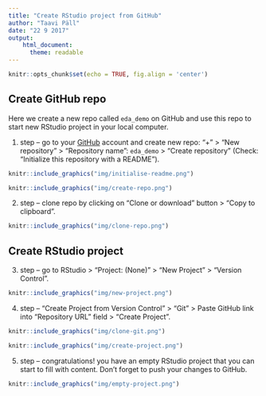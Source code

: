 ```yaml
---
title: "Create RStudio project from GitHub"
author: "Taavi Päll"
date: "22 9 2017"
output: 
    html_document:
      theme: readable
---
```


```r
knitr::opts_chunk$set(echo = TRUE, fig.align = 'center')
```

## Create GitHub repo

Here we create a new repo called `eda_demo` on GitHub and use this repo to start new RStudio project in your local computer.

1. step -- go to your [GitHub](https://github.com) account and create new repo: "+" > "New repository" > "Repository name": `eda_demo` > "Create repository" (Check: "Initialize this repository with a README").

```r
knitr::include_graphics("img/initialise-readme.png")
```


```r
knitr::include_graphics("img/create-repo.png")
```

2. step -- clone repo by clicking on "Clone or download" button > "Copy to clipboard".

```r
knitr::include_graphics("img/clone-repo.png")
```

## Create RStudio project

3. step -- go to RStudio > "Project: (None)" > "New Project" > "Version Control".

```r
knitr::include_graphics("img/new-project.png")
```

4. step -- "Create Project from Version Control" > "Git" > Paste GitHub link into "Repository URL" field > "Create Project".

```r
knitr::include_graphics("img/clone-git.png")
```


```r
knitr::include_graphics("img/create-project.png")
```

5. step -- congratulations! you have an empty RStudio project that you can start to fill with content. Don't forget to push your changes to GitHub. 

```r
knitr::include_graphics("img/empty-project.png")
```

